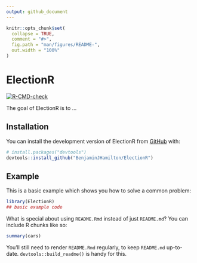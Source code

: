 ```yaml
---
output: github_document
---
```


<!-- README.md is generated from README.Rmd. Please edit that file -->

```r
knitr::opts_chunk$set(
  collapse = TRUE,
  comment = "#>",
  fig.path = "man/figures/README-",
  out.width = "100%"
)
```

# ElectionR

<!-- badges: start -->
[![R-CMD-check](https://github.com/BenjaminJHamilton/ElectionR/actions/workflows/R-CMD-check.yaml/badge.svg)](https://github.com/BenjaminJHamilton/ElectionR/actions/workflows/R-CMD-check.yaml)
<!-- badges: end -->

The goal of ElectionR is to ...

## Installation

You can install the development version of ElectionR from [GitHub](https://github.com/) with:

``` r
# install.packages("devtools")
devtools::install_github("BenjaminJHamilton/ElectionR")
```

## Example

This is a basic example which shows you how to solve a common problem:

```r
library(ElectionR)
## basic example code
```

What is special about using `README.Rmd` instead of just `README.md`? You can include R chunks like so:

```r
summary(cars)
```

You'll still need to render `README.Rmd` regularly, to keep `README.md` up-to-date. `devtools::build_readme()` is handy for this.


